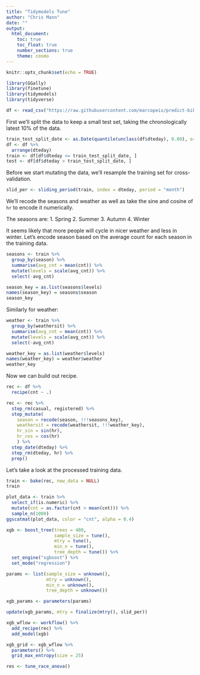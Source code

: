 ```yaml
---
title: "Tidymodels Tune"
author: "Chris Mann"
date: ""
output:
  html_document:
    toc: true
    toc_float: true
    number_sections: true
    theme: cosmo
---
```


```r
knitr::opts_chunk$set(echo = TRUE)
```

```r
library(GGally)
library(finetune)
library(tidymodels)
library(tidyverse)
```

```r
df <- read_csv("https://raw.githubusercontent.com/marcopeix/predict-bike-rentals/master/bike_rental_hour.csv")
```
First we'll split the data to keep a small test set, taking the chronologically latest 10% of the data.
```r
train_test_split_date <- as.Date(quantile(unclass(df$dteday), 0.80), origin = "1970-01-01")
df <- df %>% 
  arrange(dteday)
train <- df[df$dteday <= train_test_split_date, ]
test <- df[df$dteday > train_test_split_date, ]
```

Before we start mutating the data, we'll resample the training set for cross-validation.
```r
slid_per <- sliding_period(train, index = dteday, period = "month")
```

We'll recode the seasons and weather as well as take the sine and cosine of `hr` to encode it numerically.

The seasons are:
1. Spring
2. Summer
3. Autumn
4. Winter

It seems likely that more people will cycle in nicer weather and less in winter.  Let's encode season based on the average count for each season in the training data.

```r
seasons <- train %>% 
  group_by(season) %>% 
  summarise(avg_cnt = mean(cnt)) %>% 
  mutate(levels = scale(avg_cnt)) %>% 
  select(-avg_cnt)

season_key = as.list(seasons$levels)
names(season_key) = seasons$season
season_key
```

Similarly for weather:
```r
weather <- train %>% 
  group_by(weathersit) %>% 
  summarise(avg_cnt = mean(cnt)) %>% 
  mutate(levels = scale(avg_cnt)) %>% 
  select(-avg_cnt)

weather_key = as.list(weather$levels)
names(weather_key) = weather$weather
weather_key
```
Now we can build out recipe.
```r
rec <- df %>% 
  recipe(cnt ~ .)

rec <- rec %>% 
  step_rm(casual, registered) %>% 
  step_mutate(
    season = recode(season, !!!seasons_key),
    weathersit = recode(weathersit, !!!weather_key),
    hr_sin = sin(hr),
    hr_cos = cos(hr)
    ) %>% 
  step_date(dteday) %>% 
  step_rm(dteday, hr) %>% 
  prep()
```

Let's take a look at the processed training data.
```r
train <- bake(rec, new_data = NULL)
train
```
```r
plot_data <- train %>% 
  select_if(is.numeric) %>% 
  mutate(cnt = as.factor(cnt > mean(cnt))) %>% 
  sample_n(1000)
ggscatmat(plot_data, color = "cnt", alpha = 0.4)
```


```r
xgb <- boost_tree(trees = 400,
                  sample_size = tune(),
                  mtry = tune(),
                  min_n = tune(),
                  tree_depth = tune()) %>% 
  set_engine("xgboost") %>% 
  set_mode("regression")

params <- list(sample_size = unknown(),
               mtry = unknown(),
               min_n = unknown(),
               tree_depth = unknown())

xgb_params <- parameters(params)

update(xgb_params, mtry = finalize(mtry(), slid_per))
```

```r
xgb_wflow <- workflow() %>% 
  add_recipe(rec) %>% 
  add_model(xgb)
```

```r
xgb_grid <- xgb_wflow %>%
  parameters() %>%
  grid_max_entropy(size = 25)
```


```r
res <- tune_race_anova()
```


